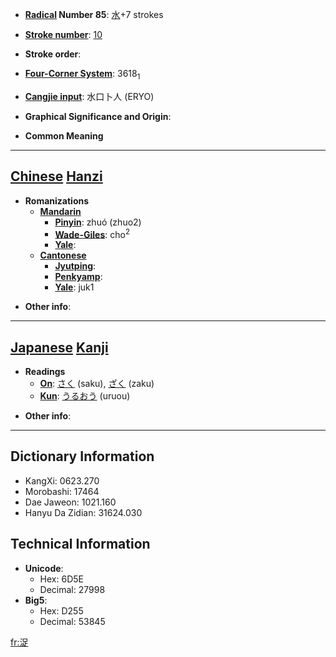 * '''[[Wiktionary:Chinese radical index| Radical]] Number 85''': [[Wiktionary:Chinese radical index 水|水]]+7 strokes

* '''[[Wiktionary:Chinese total strokes index|Stroke number]]''': [[Wiktionary:Chinese total strokes index 10|10]]

* '''Stroke order''': 

* '''[[Wiktionary:Chinese four corner index|Four-Corner System]]''': 3618<sub>1</sub>

* '''[[Wiktionary:Chinese Cangjie index|Cangjie input]]''': 水口卜人 (ERYO)

* '''Graphical Significance and Origin''': 

* '''Common Meaning'''

----

== [[Chinese]] [[Hanzi]] ==

* '''Romanizations'''
** '''[[Mandarin]]'''
*** '''[[Pinyin]]''': zhuó (zhuo2)
*** '''[[Wade-Giles]]''': cho<sup>2</sup>
*** '''[[Yale]]''': 
** '''[[Cantonese]]'''
*** '''[[Jyutping]]''':
*** '''[[Penkyamp]]''': 
*** '''[[Yale]]''': juk1

* '''Other info''': 

----

== [[Japanese]] [[Kanji]] ==

* '''Readings'''
** '''[[On]]''': [[さく]] (saku), [[ざく]] (zaku)
** '''[[Kun]]''': [[うるおう]] (uruou)

* '''Other info''':  

----

== Dictionary Information ==

* KangXi: 0623.270
* Morobashi: 17464
* Dae Jaweon: 1021.160
* Hanyu Da Zidian: 31624.030

== Technical Information ==

* '''Unicode''':
** Hex: 6D5E
** Decimal: 27998
* '''Big5''':
** Hex: D255
** Decimal: 53845

[[fr:浞]]